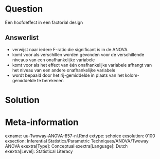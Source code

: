 Question
========
  
Een hoofdeffect in een factorial design


  
Answerlist
----------
* verwijst naar iedere F-ratio die significant is in de ANOVA
* komt voor als verschillen worden gevonden voor de verschillende niveaus van een onafhankelijke variabele
* komt voor als het effect van één onafhankelijke variabele afhangt van het niveau van een andere onafhankelijke variabele
* wordt bepaald door het rij-gemiddelde in plaats van het kolom-gemiddelde te berekenen


Solution
========
  


Meta-information
================
exname: uu-Twoway-ANOVA-857-nl.Rmd
extype: schoice
exsolution: 0100
exsection: Inferential Statistics/Parametric Techniques/ANOVA/Twoway ANOVA
exextra[Type]: Conceptual
exextra[Language]: Dutch
exextra[Level]: Statistical Literacy
